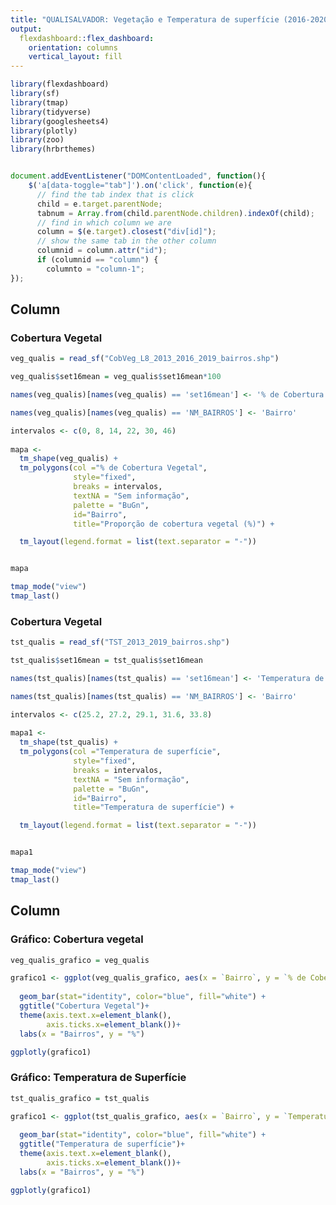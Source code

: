 ---
title: "QUALISALVADOR: Vegetação e Temperatura de superfície (2016-2020)" 
output: 
  flexdashboard::flex_dashboard:
    orientation: columns
    vertical_layout: fill
---

```{r setup, include=FALSE}

library(flexdashboard)
library(sf)
library(tmap)
library(tidyverse)
library(googlesheets4)
library(plotly)
library(zoo)
library(hrbrthemes)

```

```{r get-data, message=FALSE, include=FALSE}


```

```{js}

document.addEventListener("DOMContentLoaded", function(){
    $('a[data-toggle="tab"]').on('click', function(e){
      // find the tab index that is click
      child = e.target.parentNode;
      tabnum = Array.from(child.parentNode.children).indexOf(child);
      // find in which column we are
      column = $(e.target).closest("div[id]");
      // show the same tab in the other column
      columnid = column.attr("id");
      if (columnid == "column") {
        columnto = "column-1";
});
```

Column { .tabset data-width=600}
-----------------------------------------------------------------------
### Cobertura Vegetal

```{r}

veg_qualis = read_sf("CobVeg_L8_2013_2016_2019_bairros.shp")

veg_qualis$set16mean = veg_qualis$set16mean*100

names(veg_qualis)[names(veg_qualis) == 'set16mean'] <- '% de Cobertura Vegetal'

names(veg_qualis)[names(veg_qualis) == 'NM_BAIRROS'] <- 'Bairro'

intervalos <- c(0, 8, 14, 22, 30, 46)
 
mapa <- 
  tm_shape(veg_qualis) +
  tm_polygons(col ="% de Cobertura Vegetal", 
              style="fixed",
              breaks = intervalos,
              textNA = "Sem informação",
              palette = "BuGn",
              id="Bairro",
              title="Proporção de cobertura vegetal (%)") +

  tm_layout(legend.format = list(text.separator = "-"))


mapa

tmap_mode("view")
tmap_last()


```

### Cobertura Vegetal

```{r}

tst_qualis = read_sf("TST_2013_2019_bairros.shp")

tst_qualis$set16mean = tst_qualis$set16mean

names(tst_qualis)[names(tst_qualis) == 'set16mean'] <- 'Temperatura de superfície'

names(tst_qualis)[names(tst_qualis) == 'NM_BAIRROS'] <- 'Bairro'

intervalos <- c(25.2, 27.2, 29.1, 31.6, 33.8)
 
mapa1 <- 
  tm_shape(tst_qualis) +
  tm_polygons(col ="Temperatura de superfície", 
              style="fixed",
              breaks = intervalos,
              textNA = "Sem informação",
              palette = "BuGn",
              id="Bairro",
              title="Temperatura de superfície") +

  tm_layout(legend.format = list(text.separator = "-"))


mapa1

tmap_mode("view")
tmap_last()


```

Column {data-width=400 .tabset}
-----------------------------------------------------------------------

### Gráfico: Cobertura vegetal

```{r}

veg_qualis_grafico = veg_qualis

grafico1 <- ggplot(veg_qualis_grafico, aes(x = `Bairro`, y = `% de Cobertura Vegetal`)) + 
  
  geom_bar(stat="identity", color="blue", fill="white") +
  ggtitle("Cobertura Vegetal")+
  theme(axis.text.x=element_blank(),
        axis.ticks.x=element_blank())+
  labs(x = "Bairros", y = "%")

ggplotly(grafico1)

```

### Gráfico: Temperatura de Superfície

```{r}

tst_qualis_grafico = tst_qualis

grafico1 <- ggplot(tst_qualis_grafico, aes(x = `Bairro`, y = `Temperatura de superfície`)) + 
  
  geom_bar(stat="identity", color="blue", fill="white") +
  ggtitle("Temperatura de superfície")+
  theme(axis.text.x=element_blank(),
        axis.ticks.x=element_blank())+
  labs(x = "Bairros", y = "%")

ggplotly(grafico1)

```

